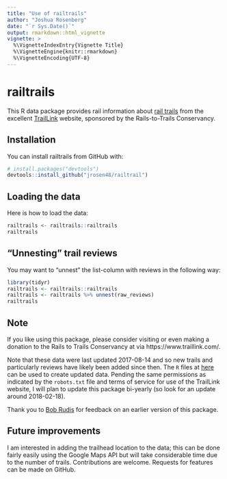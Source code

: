 ```yaml
---
title: "Use of railtrails"
author: "Joshua Rosenberg"
date: "`r Sys.Date()`"
output: rmarkdown::html_vignette
vignette: >
  %\VignetteIndexEntry{Vignette Title}
  %\VignetteEngine{knitr::rmarkdown}
  %\VignetteEncoding{UTF-8}
---
```


# railtrails

This R data package provides rail information about [rail trails](https://en.wikipedia.org/wiki/Rail_trail) from the excellent [TrailLink](https://www.traillink.com/) website, sponsored by the Rails-to-Trails Conservancy. 

## Installation

You can install railtrails from GitHub with:

```r
# install.packages("devtools")
devtools::install_github("jrosen48/railtrail")
```

## Loading the data

Here is how to load the data:

```r
railtrails <- railtrails::railtrails
railtrails
```

## "Unnesting" trail reviews

You may want to "unnest" the list-column with reviews in the following way:

```r
library(tidyr)
railtrails <- railtrails::railtrails
railtrails <- railtrails %>% unnest(raw_reviews)
railtrails
```

## Note

If you like using this package, please consider visiting or even making a donation to the Rails to Trails Conservancy at via https://www.traillink.com/.

Note that these data were last updated 2017-08-14 and so new trails and particularly reviews have likely been added since then. The `R` files at [here](https://github.com/jrosen48/railtrails/tree/master/data-raw) can be used to create updated data. Pending the same permissions as indicated by the `robots.txt` file and terms of service for use of the TrailLink website, I will plan to update this package bi-yearly (so look for an update around 2018-02-18). 

Thank you to [Bob Rudis](https://rud.is/) for feedback on an earlier version of this package.

## Future improvements

I am interested in adding the trailhead location to the data; this can be done fairly easily using the Google Maps API but will take considerable time due to the number of trails. Contributions are welcome. Requests for features can be made on GitHub.
